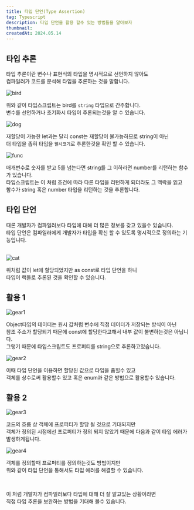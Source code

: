 ```yaml
---
title: 타입 단언(Type Assertion)
tag: Typescript
description: 타입 단언을 활용 할수 있는 방법들을 알아보자
thumbnail:
createdAt: 2024.05.14
---
```


## 타입 추론

타입 추론이란 변수나 표현식의 타입을 명시적으로 선언하지 않아도 <br/>
컴파일러가 코드를 분석해 타입을 추론하는 것을 말합니다.

![bird](/images/posts/React/type-assertion/bird.png)

위와 같이 타입스크립트는 bird를 `string` 타입으로 간주합니다.<br />
변수를 선언하거나 초기화시 타입이 추론되는것을 알 수 있습니다.
<br/>

![dog](/images/posts/React/type-assertion/dog.png)

재할당이 가능한 let과는 달리 const는 재할당이 불가능하므로 string이 아닌 <br/>
더 타입을 좁혀 타입을 `웰시코기`로 추론한것을 확인 할 수 있습니다.
<br/>

![func](/images/posts/React/type-assertion/func.png)

매개변수로 숫자를 받고 5를 넘는다면 string를 그 이하라면 number를 리턴하는 함수가 있습니다. <br/>
타입스크립트는 이 처럼 조건에 따라 다른 타입을 리턴하게 되더라도 그 맥락을 읽고 <br/>
함수가 string 혹은 number 타입을 리턴하는 것을 추론합니다.

## 타입 단언

때론 개발자가 컴파일러보다 타입에 대해 더 많은 정보를 갖고 있을수 있습니다. <br/>
타입 단언은 컴파일러에게 개발자가 타입을 확신 할 수 있도록 명시적으로 정의하는 기능입니다. <br/>
<br/>

![cat](/images/posts/React/type-assertion/cat.png)

위처럼 값이 let에 할당되었지만 as const로 타입 단언을 하니 <br/>
타입이 랙돌로 추론된 것을 확인할 수 있습니다.

## 활용 1

![gear1](/images/posts/React/type-assertion/gear1.png)

Object타입의 데이터는 원시 값처럼 변수에 직접 데이터가 저장되는 방식이 아닌 <br/>
참조 주소가 할당되기 때문에 const에 할당한다고해서 내부 값이 불변하는것은 아닙니다. <br/>
그렇기 때문에 타입스크립트도 프로퍼티를 string으로 추론하고있습니다.
<br/>

![gear2](/images/posts/React/type-assertion/gear2.png)

이때 타입 단언을 이용하면 할당된 값으로 타입을 좁힐수 있고 <br/>
객체를 상수로써 활용할수 있고 혹은 enum과 같은 방법으로 활용할수 있습니다.

## 활용 2

![gear3](/images/posts/React/type-assertion/gear3.png)

코드의 흐름 상 객체에 프로퍼티가 할당 될 것으로 기대되지만 <br/>
객체가 정의된 시점에선 프로퍼티가 정의 되지 않았기 때문에 다음과 같이 타입 에러가 발생하게됩니다.

![gear4](/images/posts/React/type-assertion/gear4.png)

객체를 정의할때 프로퍼티를 정의하는것도 방법이지만 <br/>
위와 같이 타입 단언을 통해서도 타입 에러를 해결할 수 있습니다.

<br/>

이 처럼 개발자가 컴파일러보다 타입에 대해 더 잘 알고있는 상황이라면 <br/>
직접 타입 추론을 보완하는 방법을 기대해 볼수 있습니다.